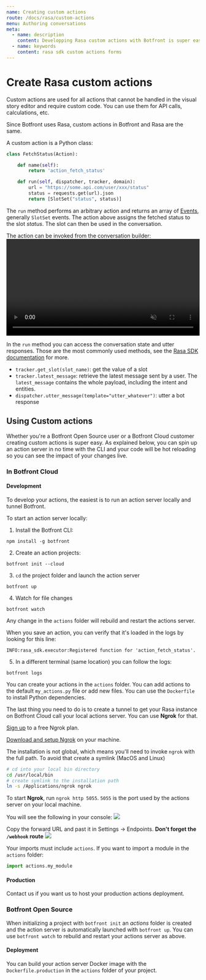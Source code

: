 ```yaml
---
name: Creating custom actions
route: /docs/rasa/custom-actions
menu: Authoring conversations
meta:
  - name: description
    content: Developping Rasa custom actions with Botfront is super easy. Run an action server locally and see directly the impact of your code in your conversations. 
  - name: keywords
    content: rasa sdk custom actions forms
---
```


# Create Rasa custom actions

Custom actions are used for all actions that cannot be handled in the visual story editor and require custom code.
You can use them for API calls, calculations, etc.

Since Botfront uses Rasa, custom actions in Botfront and Rasa are the same.

A custom action is a Python class:

```python
class FetchStatus(Action):

    def name(self):
        return 'action_fetch_status'

    def run(self, dispatcher, tracker, domain):
        url = "https://some.api.com/user/xxx/status"
        status = requests.get(url).json
        return [SlotSet("status", status)]
```

The `run` method performs an arbitrary action and returns an array of [Events](https://rasa.com/docs/rasa/api/events/), generally `SlotSet` events.
The action above assigns the fetched status to the slot _status_. The slot can then be used in the conversation.

The action can be invoked from the conversation builder:
<video autoplay muted loop width="100%" controls>
  <source src="../../videos/custom_actions_builder.m4v" type="video/mp4"/>
  Your browser does not support the video tag.
</video>

In the `run` method you can access the conversation state and utter responses. Those are the most commonly used methods, see the [Rasa SDK documentation](https://rasa.com/docs/rasa/api/rasa-sdk/) for more.
- `tracker.get_slot(slot_name)`: get the value of a slot
- `tracker.latest_message`: retrieve the latest message sent by a user. The `latest_message` contains the whole payload, including the intent and entities.
- `dispatcher.utter_message(template="utter_whatever")`: utter a bot response


## Using Custom actions

Whether you're a Botfront Open Source user or a Botfront Cloud customer creating custom actions is super easy.
As explained below, you can spin up an action server in no time with the CLI and your code will be hot reloading so you can see the impact of your changes live.

### In Botfront Cloud

#### Development

To develop your actions, the easiest is to run an action server locally and tunnel Botfront.

To start an action server locally:

1. Install the Botfront CLI:
```
npm install -g botfront
```

2. Create an action projects:
```
botfront init --cloud
```

3. `cd` the project folder and launch the action server
```
botfront up
```

4. Watch for file changes
```
botfront watch
```

Any change in the `actions` folder will rebuild and restart the actions server.


When you save an action, you can verify that it's loaded in the logs by looking for this line:
```
INFO:rasa_sdk.executor:Registered function for 'action_fetch_status'.
```

5. In a different terminal (same location) you can follow the logs:
```
botfront logs
```

You can create your actions in the `actions` folder.
You can add actions to the default `my_actions.py` file or add new files.
You can use the `Dockerfile` to install Python dependencies.

The last thing you need to do is to create a tunnel to get your Rasa instance on Botfront Cloud call your local actions server. You can use **Ngrok** for that.

[Sign up](https://dashboard.ngrok.com/signup) to a free Ngrok plan.

[Download and setup Ngrok](https://ngrok.com/download) on your machine.

The installation is not global, which means you'll need to invoke `ngrok` with the full path. To avoid that create a symlink (MacOS and Linux)

```bash
# cd into your local bin directory
cd /usr/local/bin
# create symlink to the installation path
ln -s /Applications/ngrok ngrok
```

To start **Ngrok**, run `ngrok http 5055`. `5055` is the port used by the actions server on your local machine.

You will see the following in your console:
![](../../images/actions_ngrok.png)

Copy the forward URL and past it in Settings -> Endpoints. **Don't forget the `/webhook` route**
![](../../images/actions_settings.png)

<Important type="tip" title="Importing modules in your actions">

Your imports must include `actions`. If you want to import a module in the `actions` folder:

```python
import actions.my_module
```

</Important>

#### Production

Contact us if you want us to host your production actions deployment.

### Botfront Open Source

When initializing a project with `botfront init` an _actions_ folder is created and the action server is automatically launched with `botfront up`.
You can use `botfront watch` to rebuild and restart your actions server as above.

#### Deployment

You can build your action server Docker image with the `Dockerfile.production` in the `actions` folder of your project.

